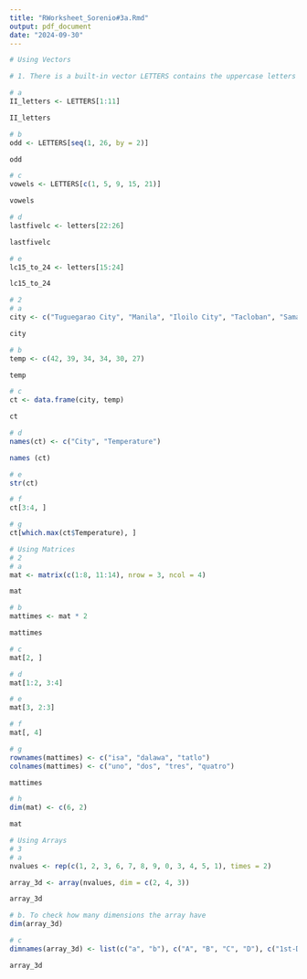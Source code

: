 ```yaml
---
title: "RWorksheet_Sorenio#3a.Rmd"
output: pdf_document
date: "2024-09-30"
---
```

```r
# Using Vectors

# 1. There is a built-in vector LETTERS contains the uppercase letters of the alphabet and letters which contains the lowercase letters of the alphabet.

# a
II_letters <- LETTERS[1:11]

II_letters

# b
odd <- LETTERS[seq(1, 26, by = 2)]

odd

# c
vowels <- LETTERS[c(1, 5, 9, 15, 21)]

vowels

# d
lastfivelc <- letters[22:26]

lastfivelc

# e
lc15_to_24 <- letters[15:24]

lc15_to_24

# 2
# a
city <- c("Tuguegarao City", "Manila", "Iloilo City", "Tacloban", "Samal Island", "Davao City")

city

# b
temp <- c(42, 39, 34, 34, 30, 27)

temp

# c
ct <- data.frame(city, temp)

ct

# d
names(ct) <- c("City", "Temperature")

names (ct)

# e
str(ct)

# f
ct[3:4, ]

# g
ct[which.max(ct$Temperature), ]
```

```r
# Using Matrices
# 2
# a
mat <- matrix(c(1:8, 11:14), nrow = 3, ncol = 4)

mat

# b
mattimes <- mat * 2

mattimes

# c
mat[2, ]

# d
mat[1:2, 3:4]

# e
mat[3, 2:3]

# f
mat[, 4]

# g
rownames(mattimes) <- c("isa", "dalawa", "tatlo")
colnames(mattimes) <- c("uno", "dos", "tres", "quatro")

mattimes

# h
dim(mat) <- c(6, 2)

mat

```

```r

# Using Arrays
# 3
# a
nvalues <- rep(c(1, 2, 3, 6, 7, 8, 9, 0, 3, 4, 5, 1), times = 2)

array_3d <- array(nvalues, dim = c(2, 4, 3))

array_3d

# b. To check how many dimensions the array have
dim(array_3d)

# c
dimnames(array_3d) <- list(c("a", "b"), c("A", "B", "C", "D"), c("1st-Dimensional Array", "2nd-Dimensional Array", "3rd-Dimensional Array"))

array_3d
```
